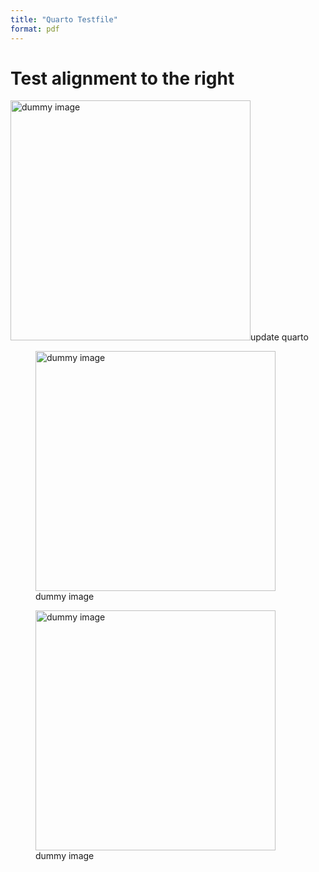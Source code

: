 ```yaml
---
title: "Quarto Testfile"
format: pdf
---
```


# Test alignment to the right

![dummy image](test_image.jpg){fig-align="left" #fig-logol  width=4in}update quarto

![dummy image](test_image.jpg){fig-align="center" #fig-logoc  width=4in}

![dummy image](test_image.jpg){fig-align="right" #fig-logor  width=4in}
 